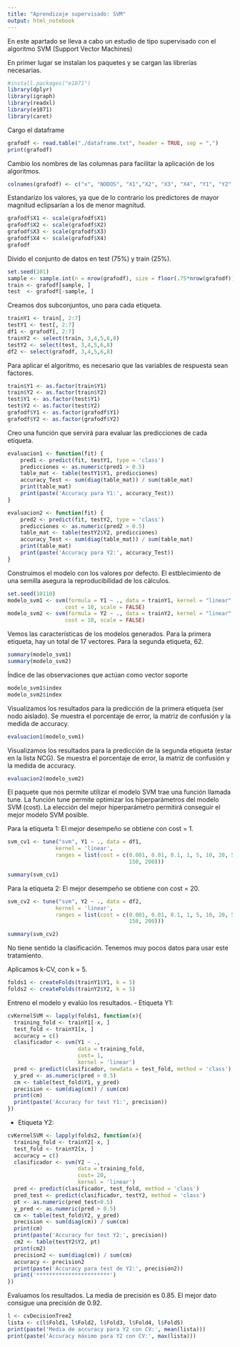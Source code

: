 ---
title: "Aprendizaje supervisado: SVM"
output: html_notebook
---

En este apartado se lleva a cabo un estudio de tipo supervisado con el algoritmo SVM (Support Vector Machines) 

En primer lugar se instalan los paquetes y se cargan las librerías necesarias.
```{r}
#install.packages("e1071")
library(dplyr)
library(igraph)
library(readxl)
library(e1071)
library(caret)
```

Cargo el dataframe
```{r}
grafodf <- read.table("./dataframe.txt", header = TRUE, sep = ",")
print(grafodf)
```
Cambio los nombres de las columnas para facilitar la aplicación de los algoritmos.
```{r}
colnames(grafodf) <- c("x", "NODOS", "X1","X2", "X3", "X4", "Y1", "Y2" )
```
Estandarizo los valores, ya que de lo contrario los predictores de mayor magnitud eclipsarían a los de menor magnitud.
```{r}
grafodf$X1 <- scale(grafodf$X1)
grafodf$X2 <- scale(grafodf$X2)
grafodf$X3 <- scale(grafodf$X3)
grafodf$X4 <- scale(grafodf$X4)
grafodf
```

Divido el conjunto de datos en test (75%) y train (25%).
```{r}
set.seed(101)  
sample <- sample.int(n = nrow(grafodf), size = floor(.75*nrow(grafodf)), replace = F)
train <- grafodf[sample, ]
test  <- grafodf[-sample, ]
```
Creamos dos subconjuntos, uno para cada etiqueta.
```{r}
trainY1 <- train[, 2:7]
testY1 <- test[, 2:7]
df1 <- grafodf[, 2:7]
trainY2 <- select(train, 3,4,5,6,8) 
testY2 <- select(test, 3,4,5,6,8) 
df2 <- select(grafodf, 3,4,5,6,8) 
```
Para aplicar el algoritmo, es necesario que las variables de respuesta sean factores.
```{r}
train$Y1 <- as.factor(train$Y1)
train$Y2 <- as.factor(train$Y2)
test$Y1 <- as.factor(test$Y1)
test$Y2 <- as.factor(test$Y2)
grafodf$Y1 <- as.factor(grafodf$Y1)
grafodf$Y2 <- as.factor(grafodf$Y2)
```
Creo una función que servirá para evaluar las predicciones de cada etiqueta.
```{r}
evaluacion1 <- function(fit) {
    pred1 <- predict(fit, testY1, type = 'class')
    predicciones <- as.numeric(pred1 > 0.5)
    table_mat <- table(testY1$Y1, predicciones)
    accuracy_Test <- sum(diag(table_mat)) / sum(table_mat)
    print(table_mat)
    print(paste('Accuracy para Y1:', accuracy_Test))
}

evaluacion2 <- function(fit) {
    pred2 <- predict(fit, testY2, type = 'class')
    predicciones <- as.numeric(pred2 > 0.5)
    table_mat <- table(testY2$Y2, predicciones)
    accuracy_Test <- sum(diag(table_mat)) / sum(table_mat)
    print(table_mat)
    print(paste('Accuracy para Y2:', accuracy_Test))
}
```
Construimos el modelo con los valores por defecto.
El estblecimiento de una semilla asegura la reproducibilidad de los cálculos.
```{r}
set.seed(10110)
modelo_svm1 <- svm(formula = Y1 ~ ., data = trainY1, kernel = "linear",
                  cost = 10, scale = FALSE)
modelo_svm2 <- svm(formula = Y2 ~ ., data = trainY2, kernel = "linear",
                  cost = 10, scale = FALSE)
```

Vemos las características de los modelos generados. 
Para la primera etiqueta, hay un total de 17 vectores.
Para la segunda etiqueta, 62.
```{r}
summary(modelo_svm1)
summary(modelo_svm2)
```
Índice de las observaciones que actúan como vector soporte
```{r}
modelo_svm1$index
modelo_svm2$index
```

Visualizamos los resultados para la predicción de la primera etiqueta (ser nodo aislado).
Se muestra el porcentaje de error, la matriz de confusión y la medida de accuracy.
```{r}
evaluacion1(modelo_svm1)
```

Visualizamos los resultados para la predicción de la segunda etiqueta (estar en la lista NCG). Se muestra el porcentaje de error, la matriz de confusión y la medida de accuracy.
```{r}
evaluacion2(modelo_svm2)
```
El paquete que nos permite utilizar el modelo SVM trae una función llamada tune. 
La función tune permite optimizar los hiperparámetros del modelo SVM (cost).
La elección del mejor hiperparámetro permitirá conseguir el mejor modelo SVM posible.

Para la etiqueta 1:
El mejor desempeño se obtiene con cost = 1.
```{r}
svm_cv1 <- tune("svm", Y1 ~ ., data = df1,
               kernel = 'linear',
               ranges = list(cost = c(0.001, 0.01, 0.1, 1, 5, 10, 20, 50, 100,
                                      150, 200)))

summary(svm_cv1)
```
Para la etiqueta 2:
El mejor desempeño se obtiene con cost = 20.
```{r}
svm_cv2 <- tune("svm", Y2 ~ ., data = df2,
               kernel = 'linear',
               ranges = list(cost = c(0.001, 0.01, 0.1, 1, 5, 10, 20, 50, 100,
                                      150, 200)))

summary(svm_cv2)
```
No tiene sentido la clasificación.
Tenemos muy pocos datos para usar este tratamiento.
 

Aplicamos k-CV, con k = 5.
```{r}
folds1 <- createFolds(trainY1$Y1, k = 5)
folds2 <- createFolds(trainY2$Y2, k = 5)
```
Entreno el modelo y evalúo los resultados.
- Etiqueta Y1:
```{r}
cvKernelSVM <- lapply(folds1, function(x){
  training_fold <- trainY1[-x, ]
  test_fold <- trainY1[x, ]
  accuracy = c()
  clasificador <- svm(Y1 ~ .,
                      data = training_fold, 
                      cost= 1,
                      kernel = 'linear')
  pred <- predict(clasificador, newdata = test_fold, method = 'class')
  y_pred <- as.numeric(pred > 0.5)
  cm <- table(test_fold$Y1, y_pred)
  precision <- sum(diag(cm)) / sum(cm)
  print(cm)
  print(paste('Accuracy for test Y1:', precision))
})

```
- Etiqueta Y2:
```{r}
cvKernelSVM <- lapply(folds2, function(x){
  training_fold <- trainY2[-x, ]
  test_fold <- trainY2[x, ]
  accuracy = c()
  clasificador <- svm(Y2 ~ .,
                      data = training_fold, 
                      cost= 20,
                      kernel = 'linear')
  pred <- predict(clasificador, test_fold, method = 'class')
  pred_test <- predict(clasificador, testY2, method = 'class')
  pt <- as.numeric(pred_test>0.5)
  y_pred <- as.numeric(pred > 0.5)
  cm <- table(test_fold$Y2, y_pred)
  precision <- sum(diag(cm)) / sum(cm)
  print(cm)
  print(paste('Accuracy for test Y2:', precision))
  cm2 <- table(testY2$Y2, pt)
  print(cm2)
  precision2 <- sum(diag(cm)) / sum(cm)
  accuracy <- precision2
  print(paste('Accuracy para test de Y2:', precision2))
  print('***********************')
})
```
Evaluamos los resultados. 
La media de precisión es 0.85.
El mejor dato consigue una precisión de 0.92.
```{r}
l <- cvDecisionTree2
lista <- c(l$Fold1, l$Fold2, l$Fold3, l$Fold4, l$Fold5)
print(paste('Media de accuracy para Y2 con CV:', mean(lista)))
print(paste('Accuracy máximo para Y2 con CV:', max(lista)))
```